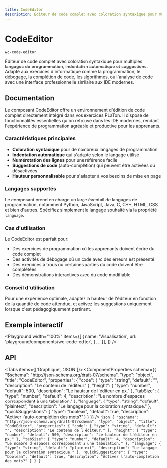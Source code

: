 ```yaml
---
title: CodeEditor
description: Éditeur de code complet avec coloration syntaxique pour multiples langages de programmation, indentation automatique et suggestions. Adapté aux exercices d'informatique comme la programmation, le débogage, la complétion de code, les algorithmes, ou l'analyse de code avec une interface professionnelle similaire aux IDE modernes.
---
```



# CodeEditor

`wc-code-editor`

Éditeur de code complet avec coloration syntaxique pour multiples langages de programmation, indentation automatique et suggestions. Adapté aux exercices d'informatique comme la programmation, le débogage, la complétion de code, les algorithmes, ou l'analyse de code avec une interface professionnelle similaire aux IDE modernes.

## Documentation

Le composant CodeEditor offre un environnement d'édition de code complet directement intégré dans vos exercices PLaTon. Il dispose de fonctionnalités essentielles qu'on retrouve dans les IDE modernes, rendant l'expérience de programmation agréable et productive pour les apprenants.

### Caractéristiques principales

- **Coloration syntaxique** pour de nombreux langages de programmation
- **Indentation automatique** qui s'adapte selon le langage utilisé
- **Numérotation des lignes** pour une référence facile
- **Suggestions de code** (auto-complétion) qui peuvent être activées ou désactivées
- **Hauteur personnalisable** pour s'adapter à vos besoins de mise en page

### Langages supportés

Le composant prend en charge un large éventail de langages de programmation, notamment Python, JavaScript, Java, C, C++, HTML, CSS et bien d'autres. Spécifiez simplement le langage souhaité via la propriété `language`.

### Cas d'utilisation

Le CodeEditor est parfait pour:

- Des exercices de programmation où les apprenants doivent écrire du code complet
- Des activités de débogage où un code avec des erreurs est présenté
- Des exercices à trous où certaines parties du code doivent être complétées
- Des démonstrations interactives avec du code modifiable

### Conseil d'utilisation

Pour une expérience optimale, adaptez la hauteur de l'éditeur en fonction de la quantité de code attendue, et activez les suggestions uniquement lorsque c'est pédagogiquement pertinent.

## Exemple interactif

<Playground
  width="100%"
  items={[
    {
      name: 'Visualisation',
      url: 'playground/components/wc-code-editor',
    },
    ...[],
  ]}
/>

## API

<Tabs items={['Graphique', 'JSON']}>
  <Tab>
    <ComponentProperties schema={{
  "$schema": "http://json-schema.org/draft-07/schema",
  "type": "object",
  "title": "CodeEditor",
  "properties": {
    "code": {
      "type": "string",
      "default": "",
      "description": "Le contenu de l'éditeur."
    },
    "height": {
      "type": "number",
      "default": 500,
      "description": "Le hauteur de l'éditeur en px."
    },
    "tabSize": {
      "type": "number",
      "default": 4,
      "description": "Le nombre d'espaces correspondant à une tabulation."
    },
    "language": {
      "type": "string",
      "default": "plaintext",
      "description": "Le langage pour la coloration syntaxique."
    },
    "quickSuggestions": {
      "type": "boolean",
      "default": true,
      "description": "Activer l'auto-complétion des mots?"
    }
  }
}} />
  </Tab>
  <Tab>
    ```json
    {
  "$schema": "http://json-schema.org/draft-07/schema",
  "type": "object",
  "title": "CodeEditor",
  "properties": {
    "code": {
      "type": "string",
      "default": "",
      "description": "Le contenu de l'éditeur."
    },
    "height": {
      "type": "number",
      "default": 500,
      "description": "Le hauteur de l'éditeur en px."
    },
    "tabSize": {
      "type": "number",
      "default": 4,
      "description": "Le nombre d'espaces correspondant à une tabulation."
    },
    "language": {
      "type": "string",
      "default": "plaintext",
      "description": "Le langage pour la coloration syntaxique."
    },
    "quickSuggestions": {
      "type": "boolean",
      "default": true,
      "description": "Activer l'auto-complétion des mots?"
    }
  }
}
    ```
  </Tab>
</Tabs>
